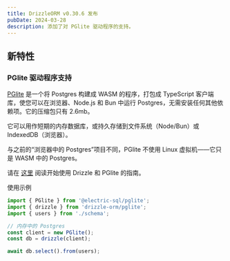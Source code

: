 ```yaml
---
title: DrizzleORM v0.30.6 发布
pubDate: 2024-03-28
description: 添加了对 PGlite 驱动程序的支持。
---
```


## 新特性

### PGlite 驱动程序支持

[PGlite](https://github.com/electric-sql/pglite) 是一个将 Postgres 构建成 WASM 的程序，打包成 TypeScript 客户端库，使您可以在浏览器、Node.js 和 Bun 中运行 Postgres，无需安装任何其他依赖项。它的压缩包只有 2.6mb。

它可以用作短期的内存数据库，或持久存储到文件系统（Node/Bun）或 IndexedDB（浏览器）。

与之前的“浏览器中的 Postgres”项目不同，PGlite 不使用 Linux 虚拟机——它只是 WASM 中的 Postgres。


请在 [这里](/docs/get-started-postgresql#pglite) 阅读开始使用 Drizzle 和 PGlite 的指南。

使用示例
```ts copy {1,6}
import { PGlite } from '@electric-sql/pglite';
import { drizzle } from 'drizzle-orm/pglite';
import { users } from './schema';

// 内存中的 Postgres
const client = new PGlite();
const db = drizzle(client);

await db.select().from(users);
```

